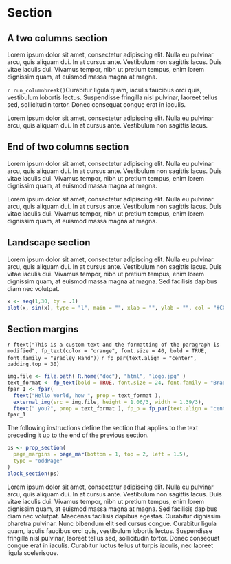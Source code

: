 # Section {#sections}

## A two columns section

<!---BLOCK_MULTICOL_START--->

Lorem ipsum dolor sit amet, consectetur adipiscing elit. Nulla eu pulvinar arcu,
quis aliquam dui. In at cursus ante. Vestibulum non sagittis lacus. Duis vitae
iaculis dui. Vivamus tempor, nibh ut pretium tempus, enim lorem dignissim quam,
at euismod massa magna at magna. 

`r run_columnbreak()`Curabitur ligula quam, iaculis faucibus orci quis,
vestibulum lobortis lectus. Suspendisse fringilla nisl pulvinar, laoreet tellus
sed, sollicitudin tortor. Donec consequat congue erat in iaculis. 

Lorem ipsum dolor sit amet, consectetur adipiscing elit. Nulla eu pulvinar arcu,
quis aliquam dui. In at cursus ante. Vestibulum non sagittis lacus. 

<!---BLOCK_MULTICOL_STOP{widths: [3,3], space: 0.2, sep: true}--->

## End of two columns section


Lorem ipsum dolor sit amet, consectetur adipiscing elit. Nulla eu pulvinar arcu,
quis aliquam dui. In at cursus ante. Vestibulum non sagittis lacus. Duis vitae
iaculis dui. Vivamus tempor, nibh ut pretium tempus, enim lorem dignissim quam,
at euismod massa magna at magna.

Lorem ipsum dolor sit amet, consectetur adipiscing elit. Nulla eu pulvinar arcu,
quis aliquam dui. In at cursus ante. Vestibulum non sagittis lacus. Duis vitae
iaculis dui. Vivamus tempor, nibh ut pretium tempus, enim lorem dignissim quam,
at euismod massa magna at magna. 

<!---BLOCK_LANDSCAPE_START--->

## Landscape section

Lorem ipsum dolor sit amet, consectetur adipiscing elit. Nulla eu pulvinar arcu,
quis aliquam dui. In at cursus ante. Vestibulum non sagittis lacus. Duis vitae
iaculis dui. Vivamus tempor, nibh ut pretium tempus, enim lorem dignissim quam,
at euismod massa magna at magna. Sed facilisis dapibus diam nec volutpat. 

```r
x <- seq(1,30, by = .1)
plot(x, sin(x), type = "l", main = "", xlab = "", ylab = "", col = "#CC4300")
```

<!---BLOCK_LANDSCAPE_STOP--->

## Section margins


`r ftext("This is a custom text and the formatting of the paragraph is modified", fp_text(color = "orange", font.size = 40, bold = TRUE, font.family = "Bradley Hand"))` `r fp_par(text.align = "center", padding.top = 30)`

```r
img.file <- file.path( R.home("doc"), "html", "logo.jpg" )
text_format <- fp_text(bold = TRUE, font.size = 24, font.family = "Bradley Hand", color = "#006699")
fpar_1 <- fpar(
  ftext("Hello World, how ", prop = text_format ),
  external_img(src = img.file, height = 1.06/3, width = 1.39/3),
  ftext(" you?", prop = text_format ), fp_p = fp_par(text.align = "center") )
fpar_1
```

The following instructions define the section that applies to the text preceding
it up to the end of the previous section.

```r
ps <- prop_section(
  page_margins = page_mar(bottom = 1, top = 2, left = 1.5),
  type = "oddPage"
)
block_section(ps)
```

Lorem ipsum dolor sit amet, consectetur adipiscing elit. Nulla eu pulvinar arcu,
quis aliquam dui. In at cursus ante. Vestibulum non sagittis lacus. Duis vitae
iaculis dui. Vivamus tempor, nibh ut pretium tempus, enim lorem dignissim quam,
at euismod massa magna at magna. Sed facilisis dapibus diam nec volutpat.
Maecenas facilisis dapibus egestas. Curabitur dignissim pharetra pulvinar. Nunc
bibendum elit sed cursus congue. Curabitur ligula quam, iaculis faucibus orci
quis, vestibulum lobortis lectus. Suspendisse fringilla nisl pulvinar, laoreet
tellus sed, sollicitudin tortor. Donec consequat congue erat in iaculis.
Curabitur luctus tellus ut turpis iaculis, nec laoreet ligula scelerisque.


